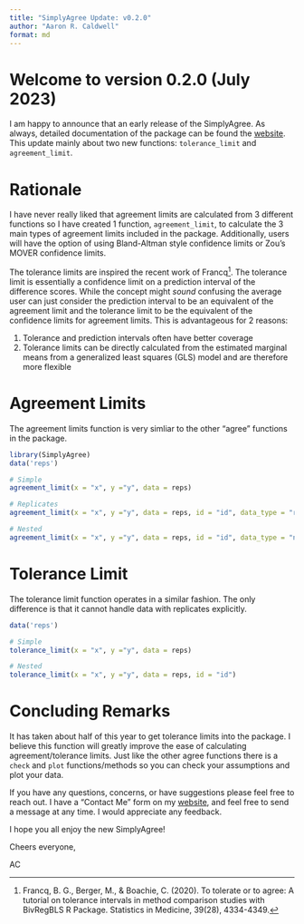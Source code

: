 ```yaml
---
title: "SimplyAgree Update: v0.2.0"
author: "Aaron R. Caldwell"
format: md
---
```


# Welcome to version 0.2.0 (July 2023)

I am happy to announce that an early release of the SimplyAgree. As always, detailed documentation of the package can be
found the [website](https://aaroncaldwell.us/SimplyAgree/). This update mainly about two new functions: `tolerance_limit` and `agreement_limit`.

# Rationale

I have never really liked that agreement limits are calculated from 3 different functions so I have created 1 function, `agreement_limit`, to calculate the 3 main types of agreement limits included in the package. Additionally, users will have the option of using Bland-Altman style confidence limits or Zou's MOVER confidence limits.

The tolerance limits are inspired the recent work of Francq^[Francq, B. G., Berger, M., & Boachie, C. (2020). To tolerate or to agree: A tutorial on tolerance intervals in method comparison studies with BivRegBLS R Package. Statistics in Medicine, 39(28), 4334-4349.]. The tolerance limit is essentially a confidence limit on a prediction interval of the difference scores. While the concept might *sound* confusing the average user can just consider the prediction interval to be an equivalent of the agreement limit and the tolerance limit to be the equivalent of the confidence limits for agreement limits. This is advantageous for 2 reasons:

1. Tolerance and prediction intervals often have better coverage
2. Tolerance limits can be directly calculated from the estimated marginal means from a generalized least squares (GLS) model and are therefore more flexible


# Agreement Limits

The agreement limits function is very simliar to the other "agree" functions in the package.

```r
library(SimplyAgree)
data('reps')

# Simple
agreement_limit(x = "x", y ="y", data = reps)

# Replicates
agreement_limit(x = "x", y ="y", data = reps, id = "id", data_type = "rep")

# Nested
agreement_limit(x = "x", y ="y", data = reps, id = "id", data_type = "nest")
```
# Tolerance Limit

The tolerance limit function operates in a similar fashion. The only difference is that it cannot handle data with replicates explicitly.


```r
data('reps')

# Simple
tolerance_limit(x = "x", y ="y", data = reps)

# Nested
tolerance_limit(x = "x", y ="y", data = reps, id = "id")
```


# Concluding Remarks

It has taken about half of this year to get tolerance limits into the package. 
I believe this function will greatly improve the ease of calculating agreement/tolerance limits.
Just like the other agree functions there is a `check` and `plot` functions/methods so you can check your assumptions and plot your data.

If you have
any questions, concerns, or have suggestions please feel free to reach
out. I have a “Contact Me” form on my
[website](https://aaroncaldwell.us/#contact), and feel free to
send a message at any time. I would appreciate any feedback.

I hope you all enjoy the new SimplyAgree!

Cheers everyone,

AC

